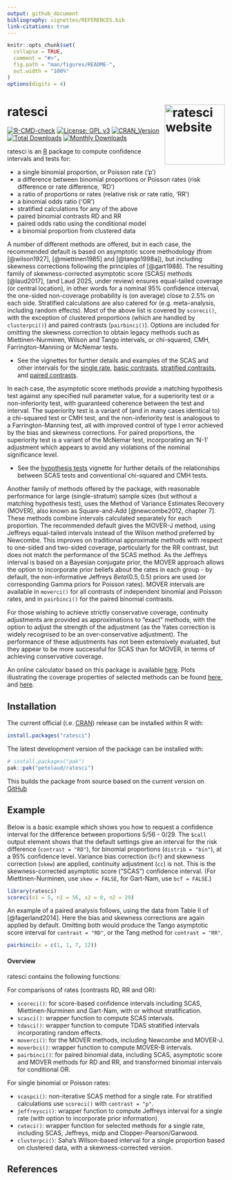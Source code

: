 ```yaml
---
output: github_document
bibliography: vignettes/REFERENCES.bib
link-citations: true
---
```


<!-- README.md is generated from README.Rmd. Please edit that file -->

```r
knitr::opts_chunk$set(
  collapse = TRUE,
  comment = "#>",
  fig.path = "man/figures/README-",
  out.width = "100%"
)
options(digits = 4)
```

# ratesci <a href="https://petelaud.github.io/ratesci/"><img src="man/figures/logo.png" alt="ratesci website" align="right" height="139"/></a>

<!-- badges: start -->

[![R-CMD-check](https://github.com/petelaud/ratesci/actions/workflows/R-CMD-check.yaml/badge.svg)](https://github.com/petelaud/ratesci/actions/workflows/R-CMD-check.yaml) [![License: GPL v3](https://img.shields.io/badge/License-GPLv3-blue.svg)](https://www.gnu.org/licenses/gpl-3.0) [![CRAN_Version](https://www.r-pkg.org/badges/version/ratesci)](https://cran.r-project.org/package=ratesci) [![Total Downloads](https://cranlogs.r-pkg.org/badges/grand-total/ratesci)](https://cranlogs.r-pkg.org/badges/grand-total/ratesci) [![Monthly Downloads](https://cranlogs.r-pkg.org/badges/ratesci)](https://cranlogs.r-pkg.org/badges/ratesci)

<!-- badges: end -->

ratesci is an [R](https://www.r-project.org) package to compute confidence intervals and tests for:

-   a single binomial proportion, or Poisson rate ('p')
-   a difference between binomial proportions or Poisson rates (risk difference or rate difference, 'RD')
-   a ratio of proportions or rates (relative risk or rate ratio, 'RR')
-   a binomial odds ratio ('OR')
-   stratified calculations for any of the above
-   paired binomial contrasts RD and RR
-   paired odds ratio using the conditional model
-   a binomial proportion from clustered data

A number of different methods are offered, but in each case, the recommended default is based on asymptotic score methodology (from [@wilson1927], [@miettinen1985] and [@tango1998a]), but including skewness corrections following the principles of [@gart1988]. The resulting family of skewness-corrected asymptotic score (SCAS) methods [@laud2017], (and Laud 2025, under review) ensures equal-tailed coverage (or central location), in other words for a nominal 95% confidence interval, the one-sided non-coverage probability is (on average) close to 2.5% on each side. Stratified calculations are also catered for (e.g. meta-analysis, including random effects). Most of the above list is covered by `scoreci()`, with the exception of clustered proportions (which are handled by `clusterpci()`) and paired contrasts (`pairbinci()`). Options are included for omitting the skewness correction to obtain legacy methods such as Miettinen-Nurminen, Wilson and Tango intervals, or chi-squared, CMH, Farrington-Manning or McNemar tests.

-   See the vignettes for further details and examples of the SCAS and other intervals for the [single rate](https://petelaud.github.io/ratesci/articles/single_rate.html), [basic contrasts](https://petelaud.github.io/ratesci/articles/basic_contrasts.html), [stratified contrasts](https://petelaud.github.io/ratesci/articles/stratified.html), and [paired contrasts](https://petelaud.github.io/ratesci/articles/paired_contrasts.html).

In each case, the asymptotic score methods provide a matching hypothesis test against any specified null parameter value, for a superiority test or a non-inferiority test, with guaranteed coherence between the test and interval. The superiority test is a variant of (and in many cases identical to) a chi-squared test or CMH test, and the non-inferiority test is analogous to a Farrington-Manning test, all with improved control of type I error achieved by the bias and skewness corrections. For paired proportions, the superiority test is a variant of the McNemar test, incorporating an 'N-1' adjustment which appears to avoid any violations of the nominal significance level.

-   See the [hypothesis tests](https://petelaud.github.io/ratesci/articles/tests.html) vignette for further details of the relationships between SCAS tests and conventional chi-squared and CMH tests.

Another family of methods offered by the package, with reasonable performance for large (single-stratum) sample sizes (but without a matching hypothesis test), uses the Method of Variance Estimates Recovery (MOVER), also known as Square-and-Add [@newcombe2012, chapter 7]. These methods combine intervals calculated separately for each proportion. The recommended default gives the MOVER-J method, using Jeffreys equal-tailed intervals instead of the Wilson method preferred by Newcombe. This improves on traditional approximate methods with respect to one-sided and two-sided coverage, particularly for the RR contrast, but does not match the performance of the SCAS method. As the Jeffreys interval is based on a Bayesian conjugate prior, the MOVER approach allows the option to incorporate prior beliefs about the rates in each group - by default, the non-informative Jeffreys $Beta(0.5, 0.5)$ priors are used (or corresponding Gamma priors for Poisson rates). MOVER intervals are available in `moverci()` for all contrasts of independent binomial and Poisson rates, and in `pairbinci()` for the paired binomial contrasts.

For those wishing to achieve strictly conservative coverage, continuity adjustments are provided as approximations to "exact" methods, with the option to adjust the strength of the adjustment (as the Yates correction is widely recognised to be an over-conservative adjustment). The performance of these adjustments has not been extensively evaluated, but they appear to be more successful for SCAS than for MOVER, in terms of achieving conservative coverage.

An online calculator based on this package is available [here](https://ssu.shef.ac.uk/ratesci/calc.php). Plots illustrating the coverage properties of selected methods can be found [here](https://github.com/petelaud/ratesci/tree/master/plots), and [here](https://github.com/petelaud/cpplot/tree/master/plots). <!--and [here](https://ssu.shef.ac.uk/diffbinconf/) with SCAS labelled as GNbc -->

## Installation

The current official (i.e. [CRAN](https://CRAN.R-project.org/package=ratesci)) release can be installed within R with:

``` r
install.packages("ratesci")
```

The latest development version of the package can be installed with:

``` r
# install.packages("pak")
pak::pak("petelaud/ratesci")
```

This builds the package from source based on the current version on [GitHub](https://github.com/petelaud/ratesci)

## Example

Below is a basic example which shows you how to request a confidence interval for the difference between proportions 5/56 - 0/29. The `$call` output element shows that the default settings give an interval for the risk difference (`contrast = "RD"`), for binomial proportions (`distrib = "bin"`), at a 95% confidence level. Variance bias correction (`bcf`) and skewness correction (`skew`) are applied, continuity adjustment (`cc`) is not. This is the skewness-corrected asymptotic score ("SCAS") confidence interval. (For Miettinen-Nurminen, use `skew = FALSE`, for Gart-Nam, use `bcf = FALSE`.)

```r
library(ratesci)
scoreci(x1 = 5, n1 = 56, x2 = 0, n2 = 29)
```

An example of a paired analysis follows, using the data from Table II of [@fagerland2014]. Here the bias and skewness corrections are again applied by default. Omitting both would produce the Tango asymptotic score interval for `contrast = "RD"`, or the Tang method for `contrast = "RR"`.

```r
pairbinci(x = c(1, 1, 7, 12))
```

#### Overview

ratesci contains the following functions:

For comparisons of rates (contrasts RD, RR and OR):

-   `scoreci()`: for score-based confidence intervals including SCAS, Miettinen-Nurminen and Gart-Nam, with or without stratification.
-   `scasci()`: wrapper function to compute SCAS intervals.
-   `tdasci()`: wrapper function to compute TDAS stratified intervals incorporating random effects.
-   `moverci()`: for the MOVER methods, including Newcombe and MOVER-J.
-   `moverbci()`: wrapper function to compute MOVER-B intervals.
-   `pairbinci()`: for paired binomial data, including SCAS, asymptotic score and MOVER methods for RD and RR, and transformed binomial intervals for conditional OR.

For single binomial or Poisson rates:

-   `scaspci()`: non-iterative SCAS method for a single rate. For stratified calculations use `scoreci()` with `contrast = "p"`.
-   `jeffreysci()`: wrapper function to compute Jeffreys interval for a single rate (with option to incorporate prior information).
-   `rateci()`: wrapper function for selected methods for a single rate, including SCAS, Jeffreys, midp and Clopper-Pearson/Garwood.
-   `clusterpci()`: Saha's Wilson-based interval for a single proportion based on clustered data, with a skewness-corrected version.

## References

